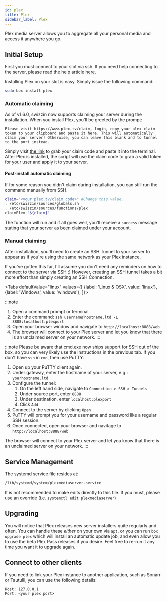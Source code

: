 ```yaml
---
id: plex
title: Plex
sidebar_label: Plex
---
```


Plex media server allows you to aggregate all your personal media and access it anywhere you go.

## Initial Setup

First you must connect to your slot via ssh. If you need help connecting to the server, please read the help article [here](../getting-started/how-do-i-connect.md).

Installing Plex on your slot is easy. Simply issue the following command:

```sh
sudo box install plex
```

### Automatic claiming

As of v1.6.0, swizzin now supports claiming your server during the installation. When you install Plex, you'll be greeted by the prompt:

```wrap
Please visit https://www.plex.tv/claim, login, copy your plex claim token to your clipboard and paste it here. This will automatically claim your server! Otherwise, you can leave this blank and to tunnel to the port instead.
```

Simply visit [the link](https://www.plex.tv/claim) to grab your claim code and paste it into the terminal. After Plex is installed, the script will use the claim code to grab a valid token for your user and apply it to your server.

#### Post-install automatic claiming

If for some reason you didn't claim during installation, you can still run the command manually from SSH.

```bash
claim="<your plex.tv/claim code>" #Change this value.
. /etc/swizzin/sources/globals.sh
. /etc/swizzin/sources/functions/plex
claimPlex "${claim}"
```

The function will run and if all goes well, you'll receive a `success` message stating that your server as been claimed under your account.

### Manual claiming

After installation, you'll need to create an SSH Tunnel to your server to appear as if you're using the same network as your Plex instance.

If you've gotten this far, I'll assume you don't need any reminders on how to connect to the server via SSH ;) However, creating an SSH tunnel takes a bit more effort than simply creating an SSH Connection.


<div class="panel">

<Tabs
  defaultValue="linux"
  values={[
    {label: 'Linux & OSX', value: 'linux'},
    {label: 'Windows', value: 'windows'},
]}>
<TabItem value="linux">

:::note 
1. Open a command prompt or terminal
2. Enter the command: `ssh username@hostname.ltd -L 8888:localhost:plexport`
3. Open your browser window and navigate to `http://localhost:8888/web`
4. The browser will connect to your Plex server and let you know that there is an unclaimed server on your network.
:::

</TabItem>
<TabItem value="windows">

:::note
Please be aware that cmd.exe now ships support for SSH out of the box, so you can very likely use the instructions in the previous tab. If you don't have `ssh` in `cmd`, then use PuTTY.
1. Open up your PuTTY client again.
2. Under gateway, enter the hostname of your server, e.g.: `yourhostname.ltd`
3. Configure the tunnel:
    1. On the left hand side, navigate to `Connection > SSH > Tunnels`
    2. Under source port, enter `8888`
    3. Under destination, enter `localhost:plexport` 
    4. Click `Add`
4. Connect to the server by clicking `Open`
5. PuTTY will prompt you for your username and password like a regular SSH session.
6. Once connected, open your browser and navitage to `http://localhost:8888/web`

The browser will connect to your Plex server and let you know that there is an unclaimed server on your network.
:::

  </TabItem>
</Tabs>

</div>

## Service Management

The systemd service file resides at:

```bash main
/lib/systemd/system/plexmediaserver.service
```

It is not recommended to make edits directly to this file. If you must, please use an override (i.e. `systemctl edit plexmediaserver`)


<SystemdTabs service="plexmediaserver"/>

## Upgrading
You will notice that Plex releases new server installers quite regularly and often. You can handle these _either_ on your own via `apt`, or you can run `box upgrade plex` which will install an automatic update job, and even allow you to use the beta Plex Pass releases if you desire. Feel free to re-run it any time you want it to upgrade again.

## Connect to other clients

If you need to link your Plex instance to another application, such as Sonarr or Tautulli, you can use the following details:

```plaintext main
Host: 127.0.0.1
Port: <your plex port>
```
